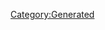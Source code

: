 {{Texts/Music
 |ID=90
 |MusicName=MY FRIENDS
 |OfficialName=MY FRIENDS
 |VocalName=Fire Bomber
 |VocalNameLF=Fire Bomber
 |Description=作品：マクロス7

歌手：Fire Bomber

作詞：M.MEG
作曲：川野美紀
 |BuyURL=http://recochoku.jp/song/S14204280/single?ds=34294998
 |StoryDesc=女性ボーカルとしてFire Bomberに参加したミレーヌ。
最初はバサラの態度に納得できず、度々衝突していた。

後に理解を深め、お互いを認め合うバサラとミレーヌ。
更にガムリンとの出会いを経たことで、彼女の心は
2人の異性の間で大きく揺れ動くことになる。
 |StoryTitle=「歌いたいときに歌うんじゃないの？」
 |BannerId=2
 |AnmStoreURL=https://anime.dmkt-sp.jp/animestore/ci_pc?workId=20597
}}
[[Category:Generated]]
